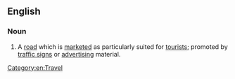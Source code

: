 ==English==

===Noun===
{{infl|en|noun|head=[[tourist]] [[highway]]}}

# A [[road]] which is [[marketed]] as particularly suited for [[tourist]]s; promoted by [[traffic sign]]s or [[advertising]] material. 

[[Category:en:Travel]]